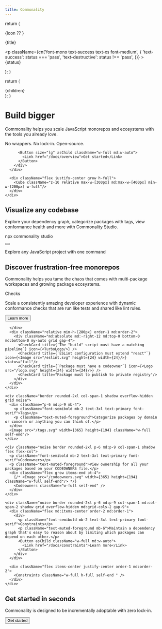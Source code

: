 ```yaml
---
title: Commonality
---
```



  return (
    <div className="rounded-md bg-interactive border py-3 px-5 flex items-center gap-4">
      {icon ?? <PackageCheck className="w-6 h-6" />}
      <p className="font-mono font-medium grow text-xs">{title}</p>
      <p
        className={cn('font-mono text-success text-xs font-medium', {
          'text-success': status === 'pass',
          'text-destructive': status !== 'pass',
        })}
      >
        {status}
      </p>
    </div>
  );
}

  return (
    <div className="border rounded-t-md w-full shadow">
      <div className="bg-muted flex items-center rounded-t-md p-2 gap-1 border-b">
        <div className="h-2 w-2 rounded-full bg-success" />
        <div className="h-2 w-2 rounded-full bg-warning" />
        <div className="h-2 w-2 rounded-full bg-destructive" />
      </div>
      <div className="">{children}</div>
    </div>
  );
}


<div className="px-6 relative noise pt-6 pb-20 md:pb-32">
  <div className="py-8 md:py-16 px-6 md:px-20 rounded-2xl bg-interactive border container relative overflow-hidden">
    <div className="absolute top-0 right-0 bottom-0 left-0">
      <div className="absolute top-0 right-0 bottom-0 left-0 bg-gradient-to-t md:bg-gradient-to-r from-interactive to-transparent"/>
      <Grid className="object-cover w-full h-full rounded-2xl"/>
    </div>
    <div className="flex flex-col-reverse md:flex-row gap-6 items-stretch">
      <div className="max-w-[550px] relative z-10 flex text-center md:text-left items-center">
        <div>
          <h1 className="font-serif text-5xl md:text-8xl font-semibold text-primary mb-6 leading-none">Build bigger</h1>
          <p className="text-muted-foreground text-base md:text-lg mb-3 font-medium">Commonality helps you scale JavaScript monorepos and ecosystems with the tools you already love.</p>
          <p className="text-muted-foreground text-base md:text-lg mb-6 font-medium">No wrappers. No lock-in. Open-source.</p>

          <Button size="lg" asChild className="w-full md:w-auto">
            <Link href="/docs/overview">Get started</Link>
          </Button>
        </div>
      </div>

      <div className="flex justify-center grow h-full">
        <Cube className="z-10 relative max-w-[300px] md:max-w-[400px] min-w-[200px] w-full"/>
      </div>
    </div>
  </div>
</div>

<div className="flex items-center flex-col noise">
  <div className="px-6">
    <h2 className="font-serif text-4xl md:text-5xl font-semibold text-primary mb-4 leading-none text-center">Visualize any codebase</h2>
    <p className="text-muted-foreground text-base md:text-lg mb-12 text-center max-w-[600px] mx-auto font-medium">Explore your dependency graph, categorize packages with tags, view conformance health and more with Commonality Studio.</p>
    <ScreenshotSelector />
  </div>
  <div className="relative w-full flex items-end justify-center -mt-[300px] md:-mt-[400px] h-[300px] md:h-[400px]">
    <div className="absolute bg-gradient-to-t from-interactive from-25% to-transparent top-0 bottom-0 right-0 left-0"/>
    <div className="max-w-[500px] z-10 w-full text-center">
      <div className="inline-block px-6">
        <div className="relative">
          <div className="absolute -top-2 -right-2 -bottom-2 -left-2 border rounded-xl border-neutral-300 dark:border-neutral-800"/>
          <div className="absolute -top-1 -right-1 -bottom-1 -left-1 border rounded-lg border-neutral-400 dark:border-neutral-700"/>
          <div className="bg-background py-2 pr-3 pl-6 flex gap-2 flex-nowrap items-center rounded-md border border-neutral-500 dark:border-neutral-500">
            <p className="font-mono text-primary font-medium">npx commonality studio</p>
            <Button variant="ghost" size="icon" ><Copy className="w-4 h-4"/></Button>
          </div>
        </div>
      </div>
      <p className=" font-serif text-primary mt-4">Explore any JavaScript project with one command</p>
    </div>
  </div>
</div>

<div className="py-20 md:py-32 w-full bg-interactive relative px-6 z-10">
  <div className="mx-auto text-center mb-12">
    <h2 className="font-serif text-4xl md:text-5xl font-semibold text-primary mb-4 leading-none text-center">Discover <span className="italic">frustration-free</span> monorepos</h2>
    <p className="max-w-xl mx-auto text-muted-foreground text-base md:text-lg font-medium">Commonality helps you tame the chaos that comes with multi-package workspaces and growing package ecosystems.</p>
  </div>

  <div className="grid grid-cols-1 md:grid-cols-3 gap-8 max-w-screen-xl mx-auto">
    <div className="noise border rounded-2xl p-6 md:p-9 col-span-1 md:col-span-2 grid md:grid-cols-2 shadow gap-9 overflow-hidden relative">
      <div className="flex md:items-center order-2 md:order-1">
        <div>
          <p className="font-semibold mb-2 text-3xl text-primary font-serif">Checks</p>
          <p className="text-muted-foreground mb-6">Scale a consistently amazing developer experience with dynamic conformance checks that are run like tests and shared like lint rules.</p>
          <Button asChild className="w-full md:w-auto">
            <Link href="/docs/checks">Learn more</Link>
          </Button>
        </div>

      </div>
      <div className="relative min-h-[280px] order-1 md:order-2">
        <div className="md:absolute md:-right-12 md:top-0 bottom-0 md:bottom-0 my-auto grid gap-4">
          <CheckCard title={`The "build" script must have a matching pipeline`} icon={<TurboLogo/>} />
          <CheckCard title={`ESLint configuration must extend "react"`} icon={<Image src="/eslint.svg" height={24} width={24}/>} status="fail"/>
          <CheckCard title={`Package must have a codeowner`} icon={<Logo src="/logo.svg" height={24} width={24}/>} />
          <CheckCard title="Package must to publish to private registry"/>
        </div>
      </div>
    </div>

    <div className="border rounded-2xl col-span-1 shadow overflow-hidden grid noise">
      <div className="p-6 md:p-9 mb-4">
        <p className="font-semibold mb-2 text-3xl text-primary font-serif">Tags</p>
        <p className="text-muted-foreground">Categorize packages by domain or concern or anything you can think of.</p>
      </div>
      <Image src="/tags.svg" width={365} height={194} className="w-full self-end"/>
    </div>

    <div className="noise border rounded-2xl p-6 md:p-9 col-span-1 shadow flex flex-col">
      <p className="font-semibold mb-2 text-3xl text-primary font-serif">Codeowners</p>
      <p className="text-muted-foreground">View ownership for all your packages based on your CODEOWNERS file.</p>
      <div className="flex grow items-end pt-4">
        {/* <Image src="/codeowners.svg" width={365} height={194} className="w-full self-end"/> */}
        <Codeowners className="w-full self-end" />
      </div>
    </div>

    <div className="noise border rounded-2xl p-6 md:p-9 col-span-1 md:col-span-2 shadow grid overflow-hidden md:grid-cols-2 gap-9">
      <div className="flex md:items-center order-2 md:order-1">
        <div>
          <p className="font-semibold mb-2 text-3xl text-primary font-serif">Constraints</p>
          <p className="text-muted-foreground mb-6">Maintain a dependency graph that's easy to reason about by limiting which packages can depend on each other.</p>
          <Button asChild className="w-full md:w-auto">
            <Link href="/docs/constraints">Learn more</Link>
          </Button>
        </div>
      </div>

      <div className="flex items-center justify-center order-1 md:order-2">
        <Constraints className="w-full h-full self-end " />
      </div>
    </div>
  </div>

  <div className="flex justify-center w-full mt-20 md:mt-32 flex-col items-center">
    <h2 className="font-serif text-4xl md:text-5xl font-semibold text-primary mb-4 leading-none text-center">Get started in seconds</h2>
    <p className="text-muted-foreground text-base md:text-lg mb-6 text-center md:text-left font-medium">Commonality is designed to be incrementally adoptable with zero lock-in.</p>
    <Button size="lg" asChild>
      <Link href="/docs/getting-started">Get started</Link>
    </Button>
  </div>

</div>

